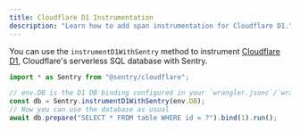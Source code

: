 ```yaml
---
title: Cloudflare D1 Instrumentation
description: "Learn how to add span instrumentation for Cloudflare D1."
---
```


You can use the `instrumentD1WithSentry` method to instrument [Cloudflare D1](https://developers.cloudflare.com/d1/),
Cloudflare's serverless SQL database with Sentry.

```javascript
import * as Sentry from "@sentry/cloudflare";

// env.DB is the D1 DB binding configured in your `wrangler.jsonc`/`wrangler.toml` config
const db = Sentry.instrumentD1WithSentry(env.DB);
// Now you can use the database as usual
await db.prepare("SELECT * FROM table WHERE id = ?").bind(1).run();
```
